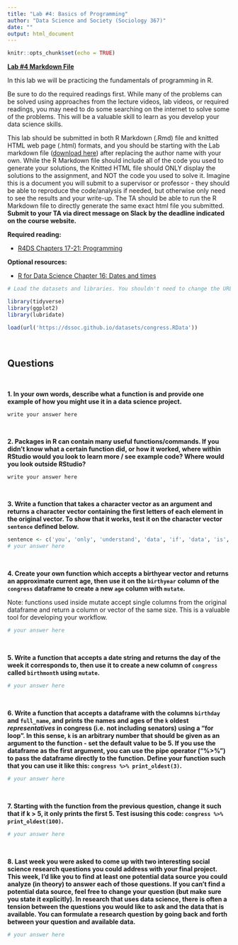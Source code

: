 ```yaml
---
title: "Lab #4: Basics of Programming"
author: "Data Science and Society (Sociology 367)"
date: ""
output: html_document
---
```


```r
knitr::opts_chunk$set(echo = TRUE)
```

**[Lab #4 Markdown File](/assignments/Lab_4.Rmd)**

In this lab we will be practicing the fundamentals of programming in R. 

Be sure to do the required readings first. While many of the problems can be solved using approaches from the lecture videos, lab videos, or required readings, you may need to do some searching on the internet to solve some of the problems. This will be a valuable skill to learn as you develop your data science skills.

This lab should be submitted in both R Markdown (.Rmd) file and knitted HTML web page (.html) formats, and you should be starting with the Lab markdown file ([download here](/assignments/Lab_4.Rmd)) after replacing the author name with your own. While the R Markdown file should include all of the code you used to generate your solutions, the Knitted HTML file should ONLY display the solutions to the assignment, and NOT the code you used to solve it. Imagine this is a document you will submit to a supervisor or professor - they should be able to reproduce the code/analysis if needed, but otherwise only need to see the results and your write-up. The TA should be able to run the R Markdown file to directly generate the same exact html file you submitted. **Submit to your TA via direct message on Slack by the deadline indicated on the course website.**

**Required reading:** 

* [R4DS Chapters 17-21: Programming](https://r4ds.had.co.nz/program-intro.html)


**Optional resources:**

* [R for Data Science Chapter 16: Dates and times](https://r4ds.had.co.nz/dates-and-times.html)



```r
# Load the datasets and libraries. You shouldn't need to change the URL in the `load` function.

library(tidyverse)
library(ggplot2)
library(lubridate)

load(url('https://dssoc.github.io/datasets/congress.RData'))
```
<br/>

## Questions
<br>


**1. In your own words, describe what a function is and provide one example of how you might use it in a data science project.**
```
write your answer here
```
<br/>


**2. Packages in R can contain many useful functions/commands. If you didn't know what a certain function did, or how it worked, where within RStudio would you look to learn more / see example code? Where would you look outside RStudio?**
```
write your answer here
```
<br/>


**3. Write a function that takes a character vector as an argument and returns a character vector containing the first letters of each element in the original vector. To show that it works, test it on the character vector `sentence` defined below.**
```r
sentence <- c('you', 'only', 'understand', 'data', 'if', 'data', 'is', 'tidy')
# your answer here
```
<br/>


**4. Create your own function which accepts a birthyear vector and returns an approximate current age, then use it on the `birthyear` column of the `congress` dataframe to create a new `age` column with `mutate`.**

Note: functions used inside mutate accept single columns from the original dataframe and return a column or vector of the same size. This is a valuable tool for developing your workflow.
```r
# your answer here
```
<br/>


**5. Write a function that accepts a date string and returns the day of the week it corresponds to, then use it to create a new column of `congress` called `birthmonth` using `mutate`.**
```r
# your answer here
```
<br/>


**6. Write a function that accepts a dataframe with the columns `birthday` and `full_name`, and prints the names and ages of the `k` oldest *representatives* in congress (i.e. not including senators) using a "for loop". In this sense, `k` is an arbitrary number that should be given as an argument to the function - set the default value to be 5. If you use the dataframe as the first argument, you can use the pipe operator ("%>%") to pass the dataframe directly to the function. Define your function such that you can use it like this: `congress %>% print_oldest(3)`.**
```r
# your answer here
```
<br/>


**7. Starting with the function from the previous question, change it such that if k > 5, it only prints the first 5. Test isusing this code: `congress %>% print_oldest(100)`.**
```r
# your answer here
```
<br/>


**8. Last week you were asked to come up with two interesting social science research questions you could address with your final project. This week, I'd like you to find at least one potential data source you could analyze (in theory) to answer each of those questions. If you can't find a potential data source, feel free to change your question (but make sure you state it explicitly). In research that uses data science, there is often a tension between the questions you would like to ask and the data that is available. You can formulate a research question by going back and forth between your question and available data.**
```r
# your answer here
```

